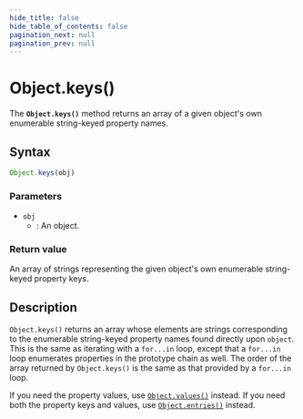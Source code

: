 ```yaml
---
hide_title: false
hide_table_of_contents: false
pagination_next: null
pagination_prev: null
---
```

# Object.keys()

The **`Object.keys()`** method returns an array of a given object's own enumerable string-keyed property names.

## Syntax

```js
Object.keys(obj)
```

### Parameters

- `obj`
  - : An object.

### Return value

An array of strings representing the given object's own enumerable string-keyed property keys.

## Description

`Object.keys()` returns an array whose elements are strings corresponding to the enumerable string-keyed property names found directly upon `object`. This is the same as iterating with a `for...in` loop, except that a `for...in` loop enumerates properties in the prototype chain as well. The order of the array returned by `Object.keys()` is the same as that provided by a `for...in` loop.

If you need the property values, use [`Object.values()`](../../globals/Object/values.mdx) instead. If you need both the property keys and values, use [`Object.entries()`](../../globals/Object/entries.mdx) instead.
